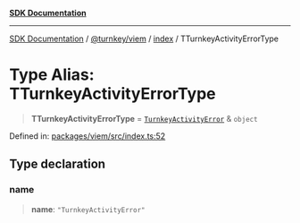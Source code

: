 [**SDK Documentation**](../../../../README.mdx)

***

[SDK Documentation](../../../../packages.mdx) / [@turnkey/viem](../../README.mdx) / [index](../README.mdx) / TTurnkeyActivityErrorType

# Type Alias: TTurnkeyActivityErrorType

> **TTurnkeyActivityErrorType** = [`TurnkeyActivityError`](../classes/TurnkeyActivityError.mdx) & `object`

Defined in: [packages/viem/src/index.ts:52](https://github.com/tkhq/sdk/blob/078f5423e923fbd1d7fd39440402d7f01d09c3d0/packages/viem/src/index.ts#L52)

## Type declaration

### name

> **name**: `"TurnkeyActivityError"`
